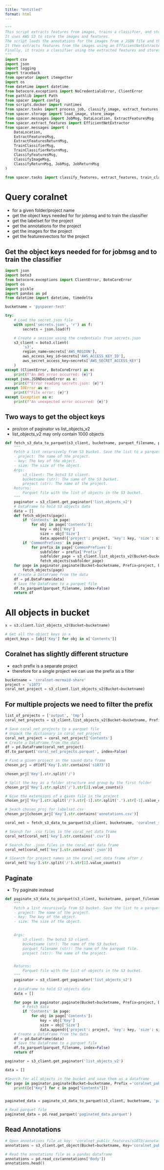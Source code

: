 ```yaml
---
title: "Untitled"
format: html
---
```


```python
"""
This script extracts features from images, trains a classifier, and stores the classifier in a file.
It uses AWS S3 to store the images and features.
The script loads the annotations for the images from a JSON file and the labelset from a CSV file.
It then extracts features from the images using an EfficientNetExtractor and stores them in S3.
Finally, it trains a classifier using the extracted features and stores it in a file.
"""
import csv
import json
import logging
import traceback
from operator import itemgetter
import os
from datetime import datetime
from botocore.exceptions import NoCredentialsError, ClientError
from pathlib import Path
from spacer import config
from scripts.docker import runtimes
from spacer.tasks import process_job, classify_image, extract_features, train_classifier, classify_features
from spacer.storage import load_image, store_image
from spacer.messages import JobMsg, DataLocation, ExtractFeaturesMsg
from spacer.extract_features import EfficientNetExtractor
from spacer.messages import (
    DataLocation,
    ExtractFeaturesMsg, 
    ExtractFeaturesReturnMsg, 
    TrainClassifierMsg, 
    TrainClassifierReturnMsg, 
    ClassifyFeaturesMsg, 
    ClassifyImageMsg, 
    ClassifyReturnMsg, JobMsg, JobReturnMsg
)

from spacer.tasks import classify_features, extract_features, train_classifier


```

# Query coralnet


- for a given folder/project name 
- get the object keys needed for for jobmsg and to train the classifier
- get the labelset for the project
- get the annotations for the project
- get the images for the project
- get the featuresvectors for the project

## Get the object keys needed for for jobmsg and to train the classifier

```python
import json
import boto3
from botocore.exceptions import ClientError, BotoCoreError
import os
import pickle
import pandas as pd
from datetime import datetime, timedelta

bucketname = 'pyspacer-test'

try:
    # Load the secret.json file
    with open('secrets.json', 'r') as f:
        secrets = json.load(f)

    # Create a session using the credentials from secrets.json
    s3_client = boto3.client(
        's3',
        region_name=secrets['AWS_REGION'],
        aws_access_key_id=secrets['AWS_ACCESS_KEY_ID'],
        aws_secret_access_key=secrets['AWS_SECRET_ACCESS_KEY']
    )
except (ClientError, BotoCoreError) as e:
    print(f"An AWS error occurred: {e}")
except json.JSONDecodeError as e:
    print(f"Error reading secrets.json: {e}")
except IOError as e:
    print(f"File error: {e}")
except Exception as e:
    print(f"An unexpected error occurred: {e}")
```

## Two ways to get the object keys
- pro/con of paginator vs list_objects_v2 
- list_objects_v2 may only contain 1000 objects


```python
def fetch_s3_data_to_parquet(s3_client, bucketname, parquet_filename, project=None):
    """
    Fetch a list recursively from S3 bucket. Save the list to a parquet file with columns:
    - project: The name of the project.
    - key: The key of the object.
    - size: The size of the object.
    Args:
        s3_client: The boto3 S3 client.
        bucketname (str): The name of the S3 bucket.
        project (str): The name of the project.
    Returns:
        Parquet file with the list of objects in the S3 bucket.
    """
    paginator = s3_client.get_paginator('list_objects_v2')
    # DataFrame to hold S3 objects data
    data = []
    def fetch_objects(page):
        if 'Contents' in page:
            for obj in page['Contents']:
                key = obj['Key']
                size = obj['Size']
                data.append({'project': project, 'key': key, 'size': size})
        if 'CommonPrefixes' in page:
            for prefix in page['CommonPrefixes']:
                subfolder = prefix['Prefix']
                subfolder_page = s3_client.list_objects_v2(Bucket=bucketname, Prefix=subfolder)
                fetch_objects(subfolder_page)
    for page in paginator.paginate(Bucket=bucketname, Prefix=project, Delimiter='/'):
        fetch_objects(page)
    # Create a DataFrame from the data
    df = pd.DataFrame(data)
    # Save the DataFrame to a parquet file
    df.to_parquet(parquet_filename, index=False)
    return df
```

# All objects in bucket

```python
x = s3.client.list_objects_v2(Bucket=bucketname)
```

```python
# Get all the object keys in x
object_keys = [obj['Key'] for obj in x['Contents']]
```

## Coralnet has slightly different structure
- each prefix is a separate project
- therefore for a single project we can use the prefix as a filter

```python
bucketname = 'coralnet-mermaid-share'
project = 's1073'
coral_net_project = s3_client.list_objects_v2(Bucket=bucketname)
```

## For multiple projects we need to filter the prefix

```python
list_of_projects = ['output', 'tmp']
coral_net_projects = s3_client.list_objects_v2(Bucket=bucketname, Prefix = list_of_projects)

```

```python
# Save coral_net_projects to a parquet file
# Unpack the dictionary in coral_net_project
coral_net_project = coral_net_project['Contents']
# Create a DataFrame from the data
df = pd.DataFrame(coral_net_project)
df.to_parquet('coral_net_projects.parquet', index=False)
```

```python
# Find a given project in the saved data frame
chosen_prj = df[df['Key'].str.contains('s1073')]
```

```python

chosen_prj['Key'].str.split('/')
```

```python
# Split the key as a folder structure and group by the first folder
chosen_prj['Key'].str.split('/').str[2].value_counts()
```

```python
# Give the extensions of a given file in the project
chosen_prj['Key'].str.split('/').str[-1].str.split('.').str[-1].value_counts()
```

```python
# Seach chosen_proj for labelset.csv
chosen_prj[chosen_prj['Key'].str.contains('annotations.csv')]
```

```python
coral_net = fetch_s3_data_to_parquet(s3_client, bucketname, 'coralnet_shared.parquet', project= '')
```

```python
# Search for .csv files in the coral_net data frame
coral_net[coral_net['key'].str.contains('.csv')]
```

```python
# Search for .json files in the coral_net data frame
coral_net[coral_net['key'].str.contains('.json')]
```

```python
# SSearch for project names in the coral_net data frame after /
coral_net['key'].str.split('/').str[1].value_counts()
```

## Paginate 
- Try paginate instead

```python
def paginate_s3_data_to_parquet(s3_client, bucketname, parquet_filename, project=None):
    """
    Fetch a list recursively from S3 bucket. Save the list to a parquet file with columns:
    - project: The name of the project.
    - key: The key of the object.
    - size: The size of the object.
    

    Args:
        s3_client: The boto3 S3 client.
        bucketname (str): The name of the S3 bucket.
        parquet_filename (str): The name of the parquet file.
        project (str): The name of the project.


    Returns:
        Parquet file with the list of objects in the S3 bucket.
    """
    paginator = s3_client.get_paginator('list_objects_v2')
    
    # DataFrame to hold S3 objects data
    data = []

    for page in paginator.paginate(Bucket=bucketname, Prefix=project, Delimiter='/'):
        # Fetch data
        if 'Contents' in page:
            for obj in page['Contents']:
                key = obj['Key']
                size = obj['Size']
                data.append({'project': project, 'key': key, 'size': size})
    # Create a DataFrame from the data
    df = pd.DataFrame(data)
    # Save the DataFrame to a parquet file
    df.to_parquet(parquet_filename, index=False)
    return df
```

```python
paginator = s3_client.get_paginator('list_objects_v2')
```

```python
data = []

#Search for all objects in the bucket and save them as a dataframe
for page in paginator.paginate(Bucket=bucketname, Prefix ='coralnet_public_features'):
    print([c["Key"] for c in page["Contents"]])
```

```python
```
```python
paginated_data = paginate_s3_data_to_parquet(s3_client, bucketname, 'paginated_data.parquet', project= '')
```

```python
# Read parquet file
paginated_data = pd.read_parquet('paginated_data.parquet')
```


## Read Annotations

```python
# Open annotations file at key: 'coralnet_public_features/s1073/annotations.json' and read first 5 rows
annotations = s3_client.get_object(Bucket=bucketname, Key='coralnet_public_features/s1073/annotations.csv')

# Read the annotations file as a pandas dataframe
annotations = pd.read_csv(annotations['Body'])
annotations.head()
```

